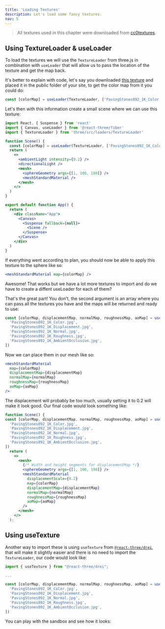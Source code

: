 ```yaml
---
title: 'Loading Textures'
description: Let's load some fancy textures.
nav: 5
---
```


> All textures used in this chapter were downloaded from [cc0textures](https://cc0textures.com/).

## Using TextureLoader & useLoader

To load the textures we will use the `TextureLoader` from three.js in combination with `useLoader` that will allow us to pass the location of the texture and get the map back.

It's better to explain with code, let's say you downloaded [this texture](https://cc0textures.com/view?id=PavingStones092) and placed it in the public folder of your site, to get the color map from it you could do:

```js
const [colorMap] = useLoader(TextureLoader, ['PavingStones092_1K_Color.jpg'])
```

Let's then with this information create a small scene where we can use this texture:

```jsx
import React, { Suspense } from 'react'
import { Canvas, useLoader } from '@react-three/fiber'
import { TextureLoader } from 'three/src/loaders/TextureLoader'

function Scene() {
  const [colorMap] = useLoader(TextureLoader, ['PavingStones092_1K_Color.jpg'])
  return (
    <>
      <ambientLight intensity={0.2} />
      <directionalLight />
      <mesh>
        <sphereGeometry args={[1, 100, 100]} />
        <meshStandardMaterial />
      </mesh>
    </>
  )
}

export default function App() {
  return (
    <div className="App">
      <Canvas>
        <Suspense fallback={null}>
          <Scene />
        </Suspense>
      </Canvas>
    </div>
  )
}
```

If everything went according to plan, you should now be able to apply this texture to the sphere like so:

```jsx
<meshStandardMaterial map={colorMap} />
```

Awesome! That works but we have a lot more textures to import and do we have to create a diffent useLoader for each of them?

That's the great part! You don't, the second argument is an array where you can pass all the textures you have and the maps will be returned and ready to use:

```js
const [colorMap, displacementMap, normalMap, roughnessMap, aoMap] = useLoader(TextureLoader, [
  'PavingStones092_1K_Color.jpg',
  'PavingStones092_1K_Displacement.jpg',
  'PavingStones092_1K_Normal.jpg',
  'PavingStones092_1K_Roughness.jpg',
  'PavingStones092_1K_AmbientOcclusion.jpg',
])
```

Now we can place them in our mesh like so:

```jsx
<meshStandardMaterial
  map={colorMap}
  displacementMap={displacementMap}
  normalMap={normalMap}
  roughnessMap={roughnessMap}
  aoMap={aoMap}
/>
```

The displacement will probably be too much, usually setting it to 0.2 will make it look good. Our final code would look something like:

```jsx
function Scene() {
const [colorMap, displacementMap, normalMap, roughnessMap, aoMap] = useLoader(TextureLoader, [
  'PavingStones092_1K_Color.jpg',
  'PavingStones092_1K_Displacement.jpg',
  'PavingStones092_1K_Normal.jpg',
  'PavingStones092_1K_Roughness.jpg',
  'PavingStones092_1K_AmbientOcclusion.jpg',
])
  return (
    <>
      <mesh>
        {/* Width and height segments for displacementMap */}
        <sphereGeometry args={[1, 100, 100]} />
        <meshStandardMaterial
          displacementScale={0.2}
          map={colorMap}
          displacementMap={displacementMap}
          normalMap={normalMap}
          roughnessMap={roughnessMap}
          aoMap={aoMap}
        />
      </mesh>
    </>
  );
```

## Using useTexture

Another way to import these is using `useTexture` from [`@react-three/drei`](https://github.com/pmndrs/drei), that will make it slightly easier and there is no need to import the `TextureLoader`, our code would look like:

```js
import { useTexture } from "@react-three/drei";

...

const [colorMap, displacementMap, normalMap, roughnessMap, aoMap] = useTexture([
  'PavingStones092_1K_Color.jpg',
  'PavingStones092_1K_Displacement.jpg',
  'PavingStones092_1K_Normal.jpg',
  'PavingStones092_1K_Roughness.jpg',
  'PavingStones092_1K_AmbientOcclusion.jpg',
])
```

You can play with the sandbox and see how it looks:

<Codesandbox id="rusfd" />
